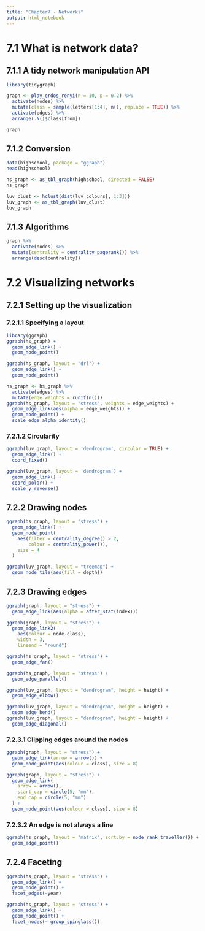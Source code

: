 ---
title: "Chapter7 - Networks"
output: html_notebook
---

# 7.1 What is network data?

## 7.1.1 A tidy network manipulation API

```{r}
library(tidygraph)

graph <- play_erdos_renyi(n = 10, p = 0.2) %>% 
  activate(nodes) %>% 
  mutate(class = sample(letters[1:4], n(), replace = TRUE)) %>% 
  activate(edges) %>% 
  arrange(.N()$class[from])

graph
```

## 7.1.2 Conversion

```{r}
data(highschool, package = "ggraph")
head(highschool)
```

```{r}
hs_graph <- as_tbl_graph(highschool, directed = FALSE)
hs_graph
```

```{r}
luv_clust <- hclust(dist(luv_colours[, 1:3]))
luv_graph <- as_tbl_graph(luv_clust)
luv_graph
```

## 7.1.3 Algorithms

```{r}
graph %>% 
  activate(nodes) %>% 
  mutate(centrality = centrality_pagerank()) %>% 
  arrange(desc(centrality))
```

# 7.2 Visualizing networks

## 7.2.1 Setting up the visualization
### 7.2.1.1 Specifying a layout

```{r}
library(ggraph)
ggraph(hs_graph) + 
  geom_edge_link() + 
  geom_node_point()
```

```{r}
ggraph(hs_graph, layout = "drl") + 
  geom_edge_link() + 
  geom_node_point()
```

```{r}
hs_graph <- hs_graph %>% 
  activate(edges) %>% 
  mutate(edge_weights = runif(n()))
ggraph(hs_graph, layout = "stress", weights = edge_weights) + 
  geom_edge_link(aes(alpha = edge_weights)) + 
  geom_node_point() + 
  scale_edge_alpha_identity()
```

### 7.2.1.2 Circularity

```{r}
ggraph(luv_graph, layout = 'dendrogram', circular = TRUE) + 
  geom_edge_link() + 
  coord_fixed()
```

```{r}
ggraph(luv_graph, layout = 'dendrogram') + 
  geom_edge_link() + 
  coord_polar() + 
  scale_y_reverse()
```

## 7.2.2 Drawing nodes

```{r}
ggraph(hs_graph, layout = "stress") + 
  geom_edge_link() + 
  geom_node_point(
    aes(filter = centrality_degree() > 2, 
        colour = centrality_power()),
    size = 4
  )
```

```{r}
ggraph(luv_graph, layout = "treemap") + 
  geom_node_tile(aes(fill = depth))
```

## 7.2.3 Drawing edges

```{r}
ggraph(graph, layout = "stress") + 
  geom_edge_link(aes(alpha = after_stat(index)))
```

```{r}
ggraph(graph, layout = "stress") + 
  geom_edge_link2(
    aes(colour = node.class), 
    width = 3,
    lineend = "round")
```

```{r}
ggraph(hs_graph, layout = "stress") + 
  geom_edge_fan()
```
```{r}
ggraph(hs_graph, layout = "stress") + 
  geom_edge_parallel()
```

```{r}
ggraph(luv_graph, layout = "dendrogram", height = height) + 
  geom_edge_elbow()
```

```{r}
ggraph(luv_graph, layout = "dendrogram", height = height) +
  geom_edge_bend()
ggraph(luv_graph, layout = "dendrogram", height = height) +
  geom_edge_diagonal()
```

### 7.2.3.1 Clipping edges around the nodes
```{r}
ggraph(graph, layout = "stress") + 
  geom_edge_link(arrow = arrow()) + 
  geom_node_point(aes(colour = class), size = 8)
```

```{r}
ggraph(graph, layout = "stress") + 
  geom_edge_link(
    arrow = arrow(), 
    start_cap = circle(5, "mm"),
    end_cap = circle(5, "mm")
  ) + 
  geom_node_point(aes(colour = class), size = 8)
```

### 7.2.3.2 An edge is not always a line

```{r}
ggraph(hs_graph, layout = "matrix", sort.by = node_rank_traveller()) + 
  geom_edge_point()
```

## 7.2.4 Faceting

```{r}
ggraph(hs_graph, layout = "stress") + 
  geom_edge_link() + 
  geom_node_point() + 
  facet_edges(~year)
```

```{r}
ggraph(hs_graph, layout = "stress") + 
  geom_edge_link() + 
  geom_node_point() + 
  facet_nodes(~ group_spinglass())
```

